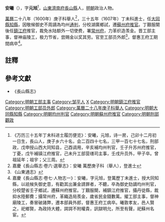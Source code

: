 '''安曦'''（{{bd|1579年|12月17日|1624年}}），字'''元旭'''<ref>《万历三十五年丁未科进士履历便览》：安曦，元旭，诗一房，己卯十二月初一日生，長山人，庚子乡六十名，会二百四十七名，三甲一百七十七名，刑部政，戊申授山西大同知县，己酉调用，辛亥補均州判官，壬子升苏州府推官，丁憂，戊午補镇江府推官，己未升工部营缮司主事，壬戌升员外，甲子卒。曾祖延年；祖宇；父三周。</ref>，[[山東|山東]][[濟南府|濟南府]][[長山縣|長山縣]]人，[[明朝|明朝]]政治人物。

[[萬曆|萬曆]]二十八年（1600年）庚子科舉人<ref>嘉慶《長山縣志·卷六·選舉志》：安曦 萬歷庚子科（舉人），登進士</ref>，三十五年（1607年）丁未科進士，任[[大同縣|大同縣]][[知縣|知縣]]，因敬候御史不周謫為均州[[通判|通判]]，分校湖廣鄉試，遷[[蘇州府|蘇州府]][[推官|推官]]。丁艱服闋後任[[鎮江府|鎮江府]]推官，裁免水陆额外一切使费，署[[常州府|常州府]]，力革织造羡金。晋工部主事，督神庙陵工，极力节省，尝赐金以奖其劳。官至工部员外郎<ref>《山東通志》</ref>，督惠王府工期間病卒<ref>嘉慶《長山縣志·卷七·人物志一》：安曦，字元旭，登萬歷丁未進士，授大同知縣，以祇候失御史意，有勸其出兼金請罪者，不聽，卒為御史劾謫均州判官，分校楚省壬子鄉試，遷蘇州府推官。丁艱服闋，補鎮江府推官，攝丹徒縣，裁抑水陸郵費；攝常州府，革織造局羨金，歲省民金錢數萬。擢工部主事，督神廟陵工，奏冒破諸弊，遷本部員外郎，督惠王府工病卒。曦敦孝友，邑人賢之，祀鄉賢，為政持大體，諤諤不附權貴，訊獄明允，所至有聲，祀蘇州名宦。</ref>。

==註釋==
{{reflist}}

==參考文獻==
*《長山縣志》

{{start box}}
{{s-off}}
{{s-before|[[王元爽|王元爽]]}}
{{s-title|明朝鎮江府推官|萬曆年間}}
{{s-after|[[商典|商典]]}}
{{end box}}

{{明朝人小作品}}
{{萬曆三十五年丁未科殿試金榜}}
{{DEFAULTSORT:An安}}
[[Category:明朝工部主事|Category:明朝工部主事]]
[[Category:邹平人|Category:邹平人]]
[[Category:安姓|X]]
[[Category:明朝鎮江府推官|Category:明朝鎮江府推官]]
[[Category:明朝工部员外郎|Category:明朝工部员外郎]]
[[Category:萬曆二十八年庚子科舉人|Category:萬曆二十八年庚子科舉人]]
[[Category:明朝大同縣知縣|Category:明朝大同縣知縣]]
[[Category:明朝均州判官|Category:明朝均州判官]]
[[Category:明朝蘇州府推官|Category:明朝蘇州府推官]]
[[Category:明朝刑部觀政|Category:明朝刑部觀政]]